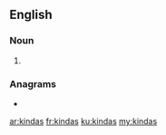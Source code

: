 ==English==

===Noun===
{{head|en|noun plural form}}

# {{plural of|kinda|lang=en}}

===Anagrams===
* {{l|en|kindsa}}

[[ar:kindas]]
[[fr:kindas]]
[[ku:kindas]]
[[my:kindas]]